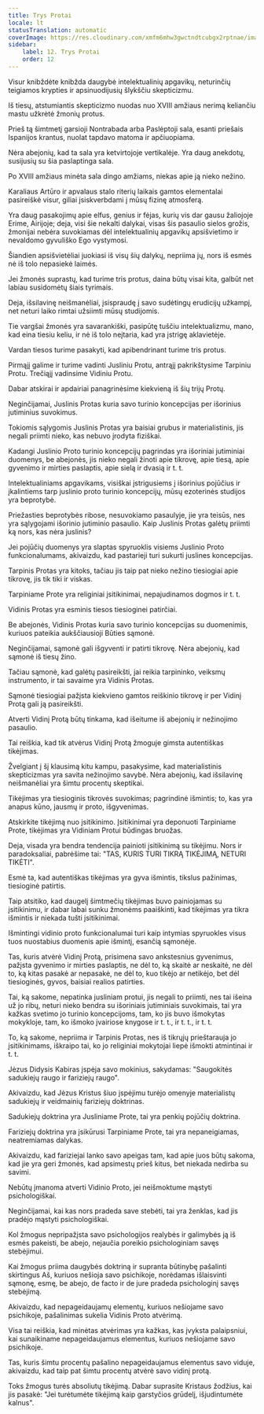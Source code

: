 ```yaml
---
title: Trys Protai
locale: lt
statusTranslation: automatic
coverImage: https://res.cloudinary.com/xmfm6mhw3gwctndtcubgx2rptnae/image/upload/v1741354419/small_cover_la_gran_rebelion_28716e29d2.webp
sidebar:
    label: 12. Trys Protai
    order: 12
---
```

Visur knibždėte knibžda daugybė intelektualinių apgavikų, neturinčių teigiamos krypties ir apsinuodijusių šlykščiu skepticizmu.

Iš tiesų, atstumiantis skepticizmo nuodas nuo XVIII amžiaus nerimą keliančiu mastu užkrėtė žmonių protus.

Prieš tą šimtmetį garsioji Nontrabada arba Paslėptoji sala, esanti priešais Ispanijos krantus, nuolat tapdavo matoma ir apčiuopiama.

Nėra abejonių, kad ta sala yra ketvirtojoje vertikalėje. Yra daug anekdotų, susijusių su šia paslaptinga sala.

Po XVIII amžiaus minėta sala dingo amžiams, niekas apie ją nieko nežino.

Karaliaus Artūro ir apvalaus stalo riterių laikais gamtos elementalai pasireiškė visur, giliai įsiskverbdami į mūsų fizinę atmosferą.

Yra daug pasakojimų apie elfus, genius ir fėjas, kurių vis dar gausu žaliojoje Erime, Airijoje; deja, visi šie nekalti dalykai, visas šis pasaulio sielos grožis, žmonijai nebėra suvokiamas dėl intelektualinių apgavikų apsišvietimo ir nevaldomo gyvuliško Ego vystymosi.

Šiandien apsišvietėliai juokiasi iš visų šių dalykų, nepriima jų, nors iš esmės nė iš tolo nepasiekė laimės.

Jei žmonės suprastų, kad turime tris protus, daina būtų visai kita, galbūt net labiau susidomėtų šiais tyrimais.

Deja, išsilavinę neišmanėliai, įsispraudę į savo sudėtingų erudicijų užkampį, net neturi laiko rimtai užsiimti mūsų studijomis.

Tie vargšai žmonės yra savarankiški, pasipūtę tuščiu intelektualizmu, mano, kad eina tiesiu keliu, ir nė iš tolo neįtaria, kad yra įstrigę aklavietėje.

Vardan tiesos turime pasakyti, kad apibendrinant turime tris protus.

Pirmąjį galime ir turime vadinti Jusliniu Protu, antrąjį pakrikštysime Tarpiniu Protu. Trečiąjį vadinsime Vidiniu Protu.

Dabar atskirai ir apdairiai panagrinėsime kiekvieną iš šių trijų Protų.

Neginčijamai, Juslinis Protas kuria savo turinio koncepcijas per išorinius jutiminius suvokimus.

Tokiomis sąlygomis Juslinis Protas yra baisiai grubus ir materialistinis, jis negali priimti nieko, kas nebuvo įrodyta fiziškai.

Kadangi Juslinio Proto turinio koncepcijų pagrindas yra išoriniai jutiminiai duomenys, be abejonės, jis nieko negali žinoti apie tikrovę, apie tiesą, apie gyvenimo ir mirties paslaptis, apie sielą ir dvasią ir t. t.

Intelektualiniams apgavikams, visiškai įstrigusiems į išorinius pojūčius ir įkalintiems tarp juslinio proto turinio koncepcijų, mūsų ezoterinės studijos yra beprotybė.

Priežasties beprotybės ribose, nesuvokiamo pasaulyje, jie yra teisūs, nes yra sąlygojami išorinio jutiminio pasaulio. Kaip Juslinis Protas galėtų priimti ką nors, kas nėra juslinis?

Jei pojūčių duomenys yra slaptas spyruoklis visiems Juslinio Proto funkcionalumams, akivaizdu, kad pastarieji turi sukurti juslines koncepcijas.

Tarpinis Protas yra kitoks, tačiau jis taip pat nieko nežino tiesiogiai apie tikrovę, jis tik tiki ir viskas.

Tarpiniame Prote yra religiniai įsitikinimai, nepajudinamos dogmos ir t. t.

Vidinis Protas yra esminis tiesos tiesioginei patirčiai.

Be abejonės, Vidinis Protas kuria savo turinio koncepcijas su duomenimis, kuriuos pateikia aukščiausioji Būties sąmonė.

Neginčijamai, sąmonė gali išgyventi ir patirti tikrovę. Nėra abejonių, kad sąmonė iš tiesų žino.

Tačiau sąmonė, kad galėtų pasireikšti, jai reikia tarpininko, veiksmų instrumento, ir tai savaime yra Vidinis Protas.

Sąmonė tiesiogiai pažįsta kiekvieno gamtos reiškinio tikrovę ir per Vidinį Protą gali ją pasireikšti.

Atverti Vidinį Protą būtų tinkama, kad išeitume iš abejonių ir nežinojimo pasaulio.

Tai reiškia, kad tik atvėrus Vidinį Protą žmoguje gimsta autentiškas tikėjimas.

Žvelgiant į šį klausimą kitu kampu, pasakysime, kad materialistinis skepticizmas yra savita nežinojimo savybė. Nėra abejonių, kad išsilavinę neišmanėliai yra šimtu procentų skeptikai.

Tikėjimas yra tiesioginis tikrovės suvokimas; pagrindinė išmintis; to, kas yra anapus kūno, jausmų ir proto, išgyvenimas.

Atskirkite tikėjimą nuo įsitikinimo. Įsitikinimai yra deponuoti Tarpiniame Prote, tikėjimas yra Vidiniam Protui būdingas bruožas.

Deja, visada yra bendra tendencija painioti įsitikinimą su tikėjimu. Nors ir paradoksaliai, pabrėšime tai: "TAS, KURIS TURI TIKRĄ TIKĖJIMĄ, NETURI TIKĖTI".

Esmė ta, kad autentiškas tikėjimas yra gyva išmintis, tikslus pažinimas, tiesioginė patirtis.

Taip atsitiko, kad daugelį šimtmečių tikėjimas buvo painiojamas su įsitikinimu, ir dabar labai sunku žmonėms paaiškinti, kad tikėjimas yra tikra išmintis ir niekada tušti įsitikinimai.

Išmintingi vidinio proto funkcionalumai turi kaip intymias spyruokles visus tuos nuostabius duomenis apie išmintį, esančią sąmonėje.

Tas, kuris atvėrė Vidinį Protą, prisimena savo ankstesnius gyvenimus, pažįsta gyvenimo ir mirties paslaptis, ne dėl to, ką skaitė ar neskaitė, ne dėl to, ką kitas pasakė ar nepasakė, ne dėl to, kuo tikėjo ar netikėjo, bet dėl tiesioginės, gyvos, baisiai realios patirties.

Tai, ką sakome, nepatinka jusliniam protui, jis negali to priimti, nes tai išeina už jo ribų, neturi nieko bendra su išoriniais jutiminiais suvokimais, tai yra kažkas svetimo jo turinio koncepcijoms, tam, ko jis buvo išmokytas mokykloje, tam, ko išmoko įvairiose knygose ir t. t., ir t. t., ir t. t.

To, ką sakome, nepriima ir Tarpinis Protas, nes iš tikrųjų prieštarauja jo įsitikinimams, iškraipo tai, ko jo religiniai mokytojai liepė išmokti atmintinai ir t. t.

Jėzus Didysis Kabiras įspėja savo mokinius, sakydamas: "Saugokitės sadukiejų raugo ir fariziejų raugo".

Akivaizdu, kad Jėzus Kristus šiuo įspėjimu turėjo omenyje materialistų sadukiejų ir veidmainių fariziejų doktrinas.

Sadukiejų doktrina yra Jusliniame Prote, tai yra penkių pojūčių doktrina.

Fariziejų doktrina yra įsikūrusi Tarpiniame Prote, tai yra nepaneigiamas, neatremiamas dalykas.

Akivaizdu, kad fariziejai lanko savo apeigas tam, kad apie juos būtų sakoma, kad jie yra geri žmonės, kad apsimestų prieš kitus, bet niekada nedirba su savimi.

Nebūtų įmanoma atverti Vidinio Proto, jei neišmoktume mąstyti psichologiškai.

Neginčijamai, kai kas nors pradeda save stebėti, tai yra ženklas, kad jis pradėjo mąstyti psichologiškai.

Kol žmogus nepripažįsta savo psichologijos realybės ir galimybės ją iš esmės pakeisti, be abejo, nejaučia poreikio psichologiniam savęs stebėjimui.

Kai žmogus priima daugybės doktriną ir supranta būtinybę pašalinti skirtingus Aš, kuriuos nešioja savo psichikoje, norėdamas išlaisvinti sąmonę, esmę, be abejo, de facto ir de jure pradeda psichologinį savęs stebėjimą.

Akivaizdu, kad nepageidaujamų elementų, kuriuos nešiojame savo psichikoje, pašalinimas sukelia Vidinis Proto atvėrimą.

Visa tai reiškia, kad minėtas atvėrimas yra kažkas, kas įvyksta palaipsniui, kai sunaikiname nepageidaujamus elementus, kuriuos nešiojame savo psichikoje.

Tas, kuris šimtu procentų pašalino nepageidaujamus elementus savo viduje, akivaizdu, kad taip pat šimtu procentų atvėrė savo vidinį protą.

Toks žmogus turės absoliutų tikėjimą. Dabar suprasite Kristaus žodžius, kai jis pasakė: "Jei turėtumėte tikėjimą kaip garstyčios grūdelį, išjudintumėte kalnus".

